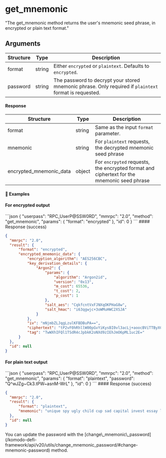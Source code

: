 
# get\_mnemonic

"The get\_mnemonic method returns the user's mnemonic seed phrase, in encrypted or plain text format."

## Arguments

| Structure | Type   | Description                                                                                            |
| --------- | ------ | ------------------------------------------------------------------------------------------------------ |
| format    | string | Either `encrypted` or `plaintext`. Defaults to `encrypted`.                                            |
| password  | string | The password to decrypt your stored mnemonic phrase. Only required if `plaintext` format is requested. |

#### Response

| Structure                 | Type   | Description                                                                                |
| ------------------------- | ------ | ------------------------------------------------------------------------------------------ |
| format                    | string | Same as the input `format` parameter.                                                      |
| mnemonic                  | string | For `plaintext` requests, the decrypted mnemonic seed phrase                               |
| encrypted\_mnemonic\_data | object | For `encrpyted` requests, the encrypted format and ciphertext for the mnemonic seed phrase |

#### 📌 Examples

#### For encrypted output

<CodeGroup title="" tag="POST" label="get_mnemonic" mm2MethodDecorate="true">
  ```json
  {
    "userpass": "RPC_UserP@SSW0RD",
    "mmrpc": "2.0",
    "method": "get_mnemonic",
    "params": {
      "format": "encrypted"
    },
    "id": 0
  }
  ```
</CodeGroup>

<CollapsibleSection expandedText="Hide Response" collapsedText="Show Response">
  #### Response (success)

  ```json
  {
    "mmrpc": "2.0",
    "result": {
        "format": "encrypted",
        "encrypted_mnemonic_data": {
            "encryption_algorithm": "AES256CBC",
            "key_derivation_details": {
                "Argon2": {
                    "params": {
                        "algorithm": "Argon2id",
                        "version": "0x13",
                        "m_cost": 65536,
                        "t_cost": 2,
                        "p_cost": 1
                    },
                    "salt_aes": "CqkfcntVxFJNXqOKPHaG8w",
                    "salt_hmac": "i63qgwjc+3oWMuHWC2XSJA"
                }
            },
            "iv": "mNjmbZLJqgLzulKFBDBuPA==",
            "ciphertext": "tP2vF0hRhllW00pGvYiKysBI0vl3acLj+aoocBViTTByXCpjpkLuaMWqe0Vs02cb1wvgPsVqZkE4MPg4sCQxbd18iS7Er6+BbVY3HQ2LSig=",
            "tag": "TwWXhIFQl1TSdR4cJpbkK2oNXd9zIEhJmO6pML1uc2E="
        }
    },
    "id": null
  }
  ```
</CollapsibleSection>

#### For plain text output

<CodeGroup title="" tag="POST" label="get_mnemonic" mm2MethodDecorate="true">
  ```json
  {
    "userpass": "RPC_UserP@SSW0RD",
    "mmrpc": "2.0",
    "method": "get_mnemonic",
    "params": {
      "format": "plaintext",
      "password": "Q^wJZg~Ck3.tPW~asnM-WrL"
    },
    "id": 0
  }
  ```
</CodeGroup>

<CollapsibleSection expandedText="Hide Response" collapsedText="Show Response">
  #### Response (success)

  ```json
  {
    "mmrpc": "2.0",
    "result": {
        "format": "plaintext",
        "mnemonic": "unique spy ugly child cup sad capital invest essay lunch doctor know"
    },
    "id": null
  }
  ```
</CollapsibleSection>

<Note>
  You can update the password with the [change\_mnemonic\_password](/komodo-defi-framework/api/v20/utils/change_mnemonic_password/#change-mnemonic-password) method.
</Note>
